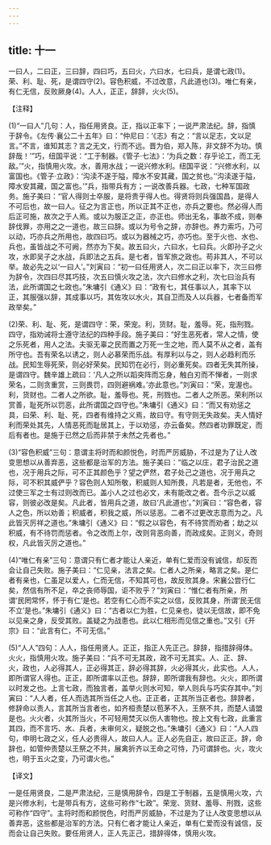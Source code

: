 ```yaml
---
---
---
```

title: 十一
---



一曰人，二曰正，三曰辞，四曰巧，五曰火，六曰水，七曰兵，是谓七政(1)。荣、利、耻、死，是谓四守(2)。容色积威，不过改意，凡此道也(3)。唯仁有亲，有仁无信，反败厥身(4)。人人，正正，辞辞，火火(5)。

【注释】

(1)“一曰人”几句：人，指任用贤良。正，指以正率下；一说严肃法纪。辞，指慎于辞令。《左传·襄公二十五年》曰：“仲尼曰：‘《志》有之：“言以足志，文以足言。”不言，谁知其志？言之无文，行而不远。晋为伯，郑入陈，非文辞不为功。慎辞哉！’”巧，纽国平说：“工于制器。《管子·七法》：‘为兵之数：存乎论工，而工无敌。’”火，指慎用火攻。水，善用水战；一说兴修水利。纽国平说：“兴修水利，以富国也。《管子·立政》：‘沟渎不遂于隘，障水不安其藏，国之贫也。’‘沟渎遂于隘，障水安其藏，国之富也。’”兵，指带兵有方；一说改善兵器。七政，七种军国政务。施子美曰：“官人得则士卒服，是将贵乎得人也。得贤将则兵强国昌，是得人不可后也，故一曰人。征之为言正也，所以正其不正也，亦兵之要也。然必得人而后正可施，故次之于人焉。或以为服正之正，亦正也。师出无名，事故不成，则奉辞伐罪，亦用之之一道也，故三曰辞。或以为号令之辞，亦辞也。养力索巧，乃可以动，巧亦兵之所用也，故四曰巧。或以为器械之巧，亦巧也。至于火也、水也、兵也，虽皆战之不可阙，然亦为下矣。故五曰火，六曰水，七曰兵。火即孙子之火攻，水即吴子之水战，兵即法之五兵。是七者，皆军旅之政也。苟非其人，不可以举。故必先之以‘一曰人’。”刘寅曰：“初一曰任用贤人，次二曰正以率下，次三曰修为辞令，次四曰尽其巧技，次五曰慎火攻之法，次六曰修水之利，次七曰治兵有法，此所谓国之七政也。”朱墉引《通义》曰：“政有七，其任事以人，其率下以正，其服强以辞，其成事以巧，其佐攻以水火，其自卫而及人以兵器，七者备而军政举矣。”

(2)荣、利、耻、死，是谓四守：荣，荣宠。利，货财。耻，羞辱。死，指刑戮。四守，指劝诫将士遵守法纪的四种手段。施子美曰：“好生恶死者，常人之情，使之乐死者，用人之法。夫驱无辜之民而置之万死一生之地，而人莫不从之者，盖有所守也。吾有荣名以诱之，则人必慕荣而乐战。有厚利以与之，则人必趋利而乐战。民知生辱死荣，则必好荣矣。民知罚在必行，则必重死矣。四者无失其所操，是谓四守。魏辛雄上疏曰：‘凡人之所以蹈突阵而忘身，触白刃而不惮者，一则求荣名，二则贪重赏，三则畏罚，四则避祸难。’亦此意也。”刘寅曰：“荣，宠渥也。利，货财也。二者人之所欲。耻，羞辱也。死，刑戮也。二者人之所恶。荣利所以赏善，耻死所以罚恶，此所谓国之四守也。”朱墉引《通义》曰：“而又有劝惩之具，曰荣、利、耻、死，四者有维持之义焉，故曰守。有守则无失政矣。夫人情好利而荣处其先，人情恶死而耻居其上，于以劝惩，亦云备矣。然四者功罪既定，而后有者也。是施于已然之后而非禁于未然之先者也。”

(3)“容色积威”三句：意谓主将时而和颜悦色，时而严厉威胁，不过是为了让人改变思想以从善弃恶，这些都是治军的方法。施子美曰：“临之以庄，君子治民之道也，况于用兵之际，可不正其颜色乎？望之俨然，君子处己之道也，况于用兵之际，可不积其威俨乎？容色则人知所敬，积威则人知所畏，凡若是者，无他也，不过使三军之士有过则改而已。盖小人之过也必文，未有能改之者。吾今示之以威容，则彼必改是矣。凡此者，皆用兵之道，故曰‘凡此道也’。”刘寅曰：“容色者，容人之色，所以劝善；积威者，积我之威，所以惩恶。二者不过更改志意而为之。凡此皆灭厉祥之道也。”朱墉引《通义》曰：“假之以容色，有不待赏而劝者；劫之以积威，有不待罚而惩者。令之改而上尔，改则背恶向善，而政成矣。正则义，奇则权，凡此皆灭厉之道也。”

(4)“唯仁有亲”三句：意谓只有仁者才能让人亲近，单有仁爱而没有诚信，却反而会让自己失败。施子美曰：“仁见亲，法言之矣。仁者人之所亲，略言之矣。是仁者有亲也，仁虽足以爱人，仁而无信，不知其可也，故反败其身。宋襄公尝行仁矣，然信有所不足，卒之丧师辱国，讵不败乎？”刘寅曰：“惟仁者有所亲，所谓‘民罔常怀，怀于有仁’是也。若空有仁心而不实之以信，反败其身，所谓‘民无信不立’是也。”朱墉引《通义》曰：“古者以仁为胜，仁见亲也，徒以无信故，即不免以见亲之身，反受其败。盖疑之为战患也。此以仁相形而见信之重也。”又引《开宗》曰：“此言有仁，不可无信。”

(5)“人人”四句：人人，指任用贤人。正正，指正人先正己。辞辞，指措辞得体。火火，指慎用火攻。施子美曰：“兵不可无其政，政不可无其实。人、正、辞、火，政也，人必得其人，正必得其正，辞必得其辞，火必得其火，此实也。人人，即所谓官人得也。正正，即所谓率以正也。辞辞，即所谓我有辞也。火火，即所谓以时发之也。上言七政，而独言者，盖举火则水可知，举人则兵与巧实存其中。”刘寅曰：“人人者，任人而选其所当任之人也。正正者，正其所当正者也。辞辞者，修辞命以责人，言其所当言者也，如齐桓责楚以苞茅不入，王祭不共，而楚人请盟是也。火火者，火其所当火，不可轻用焚灭以伤人害物也。按上文有七政，此重言其四，而不言巧、水、兵者，未审何义，疑脱之也。”朱墉引《通义》曰：“人人四句，申明七政之义，任人必贵得人，故曰人人。正人必先自正，故曰正正。辞，命辞也，如管仲责楚以王祭之不共，展禽折齐以王命之可恃，乃可谓辞也。火，攻火也，明于五火之变，乃可谓火也。”

【译文】

一是任用贤良，二是严肃法纪，三是慎用辞令，四是工于制器，五是慎用火攻，六是兴修水利，七是带兵有方，这些可称作“七政”。荣宠、货财、羞辱、刑戮，这些可称作“四守”。主将时而和颜悦色，时而严厉威胁，不过是为了让人改变思想以从善弃恶，这些都是治军的方法。只有仁者才能让人亲近，单有仁爱而没有诚信，反而会让自己失败。要任用贤人，正人先正己，措辞得体，慎用火攻。